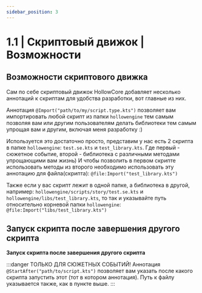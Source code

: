```yaml
---
sidebar_position: 3
---
```


# 1.1 | Скриптовый движок | Возможности

## Возможности скриптового движка

Сам по себе скриптовый движок HollowCore добавляет несколько аннотаций к скриптам для удобства разработки, вот главные из них.

Аннотация `@Import("path/to/my/script.type.kts")` позволяет вам импортировать любой скрипт из папки `hollowengine` 
тем самым позволяя вам или другим пользователям делать библиотеки тем самым упрощая вам и другим, включая меня разработку :)

Используется это достаточно просто, представим у нас есть 2 скрипта в папке `hollowengine`: `test.se.kts` и `test_library.kts`.
Где первый - сюжетное событие, второй - библиотека с различными методами упрощающими вам жизнь)
И чтобы позволить в первом скрипте использовать методы из второго необходимо использовать эту аннотацию для файла(скрипта):
`@file:Import("test_library.kts")`

Также если у вас скрипт лежит в одной папке, а библиотека в другой, например: `hollowengine/scripts/story/test.se.kts` 
и `hollowengine/libs/test_library.kts`, то так и указывайте путь относительно корневой папки `hollowengine`:
`@file:Import("libs/test_library.kts")`

## Запуск скрипта после завершения другого скрипта

**Запуск скрипта после завершения другого скрипта**

:::danger ТОЛЬКО ДЛЯ СЮЖЕТНЫХ СОБЫТИЙ!
Аннотация `@StartAfter("path/to/script.kts")` позволяет вам указать после какого скрипта запустить этот (тот в котором аннотация).
Путь к файлу указывается также, как в пункте выше.
:::